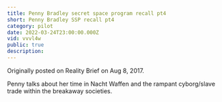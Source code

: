 ```yaml
---
title: Penny Bradley secret space program recall pt4
short: Penny Bradley SSP recall pt4
category: pilot
date: 2022-03-24T23:00:00.000Z
vid: vvvl4w
public: true
description:
---
```

Originally posted on Reality Brief on Aug 8, 2017.

Penny talks about her time in Nacht Waffen and the rampant cyborg/slave trade within the breakaway societies.
